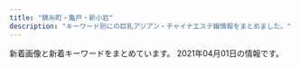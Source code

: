 ```yaml
---
title: "錦糸町・亀戸・新小岩"
description: "キーワード別にの巨乳アジアン・チャイナエステ嬢情報をまとめました。"
---
```


新着画像と新着キーワードをまとめています。
2021年04月01日の情報です。

<DmmAffiliateIns />
<KeywordTable
  shops={
    [
    {
        "name": "Cherry",
        "keywords": {},
        "url": "http://cherry-esthe.com/",
        "img_links": [
            "http://dccompanyqoo10.cafe24.com/tiffany/images/store/store.png",
            "http://dccompanyqoo10.cafe24.com/tiffany/images/common/header.png",
            "http://dccompanyqoo10.cafe24.com/tiffany/images/top/store_bg.png"
        ],
        "station": "JR\u9326\u7cf8\u753a\u99c5\u5357\u53e3"
    },
    {
        "name": "\u4e00\u6642",
        "keywords": {
            "E": 18,
            "G": 9
        },
        "station": "JR\u5c0f\u5ca9\u99c5\u5317\u53e3",
        "url": "http://biwert.xyz/",
        "img_links": [
            "http://biwert.xyz/uploads/201003/1-2010031G3421X.jpg",
            "http://biwert.xyz/uploads/180620/1-1P62010154K00.png",
            "http://biwert.xyz/templets/default/picture/interior_t.jpg",
            "http://biwert.xyz/templets/default/picture/news.jpg",
            "http://biwert.xyz/uploads/allimg/180620/1-1P6201013133b.jpg",
            "http://biwert.xyz/images/1-1P621101232H4.png",
            "http://biwert.xyz/uploads/allimg/180620/1-1P620101640O8.png",
            "http://biwert.xyz/uploads/180620/1-1P62010193X63.jpg",
            "http://biwert.xyz/uploads/201006/1-2010061F032C0.jpg",
            "http://biwert.xyz/uploads/201006/1-2010061A941445.jpg",
            "http://biwert.xyz/templets/default/picture/staff_t.jpg",
            "http://biwert.xyz/templets/default/picture/rec1.png",
            "http://biwert.xyz/uploads/201003/1-2010031G415110.jpg",
            "http://biwert.xyz/templets/default/picture/head.jpg",
            "http://biwert.xyz/uploads/180620/1-1P620101629244.png",
            "http://biwert.xyz/uploads/201003/1-2010031G35C32.jpg",
            "http://biwert.xyz/uploads/201003/1-2010031G432629.jpg",
            "http://biwert.xyz/uploads/201007/1-20100G4464b26.jpg",
            "http://biwert.xyz/uploads/201109/1-201109141105216.jpg"
        ]
    },
    {
        "img_links": [
            "http://www.himawari-shinkoiwa.com/img/ttl_news.png",
            "http://www.himawari-shinkoiwa.com/img/move.jpg",
            "http://www.himawari-shinkoiwa.com/files/003-02.jpg",
            "http://www.himawari-shinkoiwa.com/files/003.jpg",
            "http://www.himawari-shinkoiwa.com/img/tel.png",
            "http://www.himawari-shinkoiwa.com/images/line.png",
            "http://www.himawari-shinkoiwa.com/images/slider/2.jpg",
            "http://www.himawari-shinkoiwa.com/img/pickup.jpg",
            "http://www.himawari-shinkoiwa.com/img/btn_blog.png",
            "http://www.himawari-shinkoiwa.com/img/btn_side_mobile.jpg",
            "http://www.himawari-shinkoiwa.com/files/001-02.jpg",
            "http://www.himawari-shinkoiwa.com/files/002.jpg",
            "http://www.himawari-shinkoiwa.com/img/ttl_move.png",
            "http://www.himawari-shinkoiwa.com/images/slider/3.jpg",
            "http://www.himawari-shinkoiwa.com/files/001.jpg",
            "http://www.himawari-shinkoiwa.com/img/goback.jpg",
            "http://www.himawari-shinkoiwa.com/images/slider/1.jpg",
            "http://www.himawari-shinkoiwa.com/img/ttl_info.png",
            "http://www.himawari-shinkoiwa.com/files/002-02.jpg"
        ],
        "keywords": {
            "D": 4,
            "C": 11,
            "87": 4,
            "86": 2,
            "E": 2
        },
        "url": "http://www.himawari-shinkoiwa.com/",
        "name": "\u3072\u307e\u308f\u308a",
        "station": "JR\u65b0\u5c0f\u5ca9\u99c5\u5357\u53e3"
    },
    {
        "name": "Lucky\uff5e\u30e9\u30c3\u30ad\u30fc\uff5e",
        "keywords": {},
        "img_links": [
            "http://www.es-raku.link/images/menu/top.png",
            "http://www.es-raku.link/images/6.jpg",
            "http://www.es-raku.link/images/int2.png",
            "http://www.es-raku.link/images/news.jpg",
            "http://www.es-raku.link/images/1.jpg",
            "http://www.es-raku.link/img/ayaka1.jpg",
            "http://www.es-raku.link/img/mai1.jpg",
            "http://www.es-raku.link/img/riri1.jpg",
            "http://www.es-raku.link/images/3.jpg",
            "http://www.es-raku.link/images/r1.jpg",
            "http://www.es-raku.link/images/2.jpg",
            "http://www.es-raku.link/images/8.jpg",
            "http://www.es-raku.link/images/9.jpg",
            "http://www.es-raku.link/staff/ruru.jpg",
            "http://www.es-raku.link/images/sys1.jpg",
            "http://www.es-raku.link/images/menu/interior.png",
            "http://www.es-raku.link/staff/ayaka.jpg",
            "http://www.es-raku.link/images/rtel.jpg",
            "http://www.es-raku.link/images/r2.jpg",
            "http://www.es-raku.link/staff/riri.jpg",
            "http://www.es-raku.link/images/line.png",
            "http://www.es-raku.link/images/menu/staff.png",
            "http://www.es-raku.link/images/staff_t.png",
            "http://www.es-raku.link/images/tel.jpg",
            "http://www.es-raku.link/images/7.jpg",
            "http://www.es-raku.link/img/kaori1.jpg",
            "http://www.es-raku.link/images/interior_t.png",
            "http://www.es-raku.link/img/ruru1.jpg",
            "http://www.es-raku.link/staff/lucky.jpg",
            "http://www.es-raku.link/staff/kaori.jpg",
            "http://www.es-raku.link/images/head.png",
            "http://www.es-raku.link/staff/yuki.jpg",
            "http://www.es-raku.link/img/yuki1.jpg",
            "http://www.es-raku.link/images/int1.png",
            "http://www.es-raku.link/img/lucky1.jpg",
            "http://www.es-raku.link/images/list.jpg",
            "http://www.es-raku.link/staff/mai.jpg",
            "http://www.es-raku.link/images/mobile.jpg"
        ],
        "url": "http://www.es-raku.link/",
        "station": "JR\u9326\u7cf8\u753a\u99c5\u5357\u53e3"
    },
    {
        "name": "\u7652\u3057\u306e\u68ee",
        "keywords": {},
        "img_links": [
            "http://iyasimori.jpest.net/uploads//sites/37/2021/01/r5.jpg",
            "http://iyasimori.jpest.net/uploads//sites/37/2021/01/r6.jpg",
            "http://iyasimori.jpest.net/uploads//sites/37/2021/01/g4.jpg",
            "http://iyasimori.jpest.net/uploads//sites/37/2021/01/a.jpg",
            "http://iyasimori.jpest.net/uploads//sites/37/2021/01/mobile.png",
            "http://iyasimori.jpest.net/uploads//sites/37/2021/01/g5-150x150.jpg",
            "http://iyasimori.jpest.net/uploads//sites/37/2021/01/g3-2-150x150.jpg",
            "http://iyasimori.jpest.net/uploads//sites/37/2021/01/news03.png",
            "http://iyasimori.jpest.net/uploads//sites/37/2021/01/g2-2-150x150.jpg",
            "http://iyasimori.jpest.net/uploads//sites/37/2021/01/g1-3-150x150.jpg",
            "http://iyasimori.jpest.net/uploads//sites/37/2021/01/g5.jpg",
            "http://iyasimori.jpest.net/uploads//sites/37/2021/01/news01.png",
            "http://iyasimori.jpest.net/uploads//sites/37/2021/01/g1-3.jpg",
            "http://iyasimori.jpest.net/uploads//sites/37/2021/01/r4-1.jpg",
            "http://iyasimori.jpest.net/uploads//sites/37/2021/01/r3-1.jpg",
            "http://iyasimori.jpest.net/uploads//sites/37/2021/01/top.jpg",
            "http://iyasimori.jpest.net/uploads//sites/37/2021/01/g2-2.jpg",
            "http://iyasimori.jpest.net/uploads//sites/37/2021/01/a2.jpg",
            "http://iyasimori.jpest.net/uploads//sites/37/2021/01/g4-150x150.jpg",
            "http://iyasimori.jpest.net/uploads//sites/37/2021/01/tite-staff.jpg",
            "http://iyasimori.jpest.net/uploads//sites/37/2021/01/bj_03.jpg",
            "http://iyasimori.jpest.net/uploads//sites/37/2021/01/g3-2.jpg"
        ],
        "url": "http://iyasimori.jpest.net/",
        "station": "\u9752\u7825\u99c5"
    },
    {
        "img_links": [
            "https://kinshicho-mensesthe.net/staff2/haruka-l1.jpg",
            "https://kinshicho-mensesthe.net/mens-esthe-massage/2020/10/17/moe-s1.jpg",
            "https://kinshicho-mensesthe.net/staff2/kiki-l1.jpg",
            "https://kinshicho-mensesthe.net/mens-esthe-massage/2020/01/22/yuki-s1.jpg",
            "https://kinshicho-mensesthe.net/staff2/satomi-s1.jpg",
            "https://kinshicho-mensesthe.net/staff2/yuki-s1.jpg",
            "https://kinshicho-mensesthe.net/button/home.png",
            "https://kinshicho-mensesthe.net/room/esthe3.jpg",
            "https://kinshicho-mensesthe.net/staff2/moe-s1.jpg",
            "https://kinshicho-mensesthe.net/room/6-s.jpg",
            "https://kinshicho-mensesthe.net/staff2/rui-s1.jpg",
            "https://kinshicho-mensesthe.net/room/5-l.jpg",
            "https://kinshicho-mensesthe.net/staff2/sakura-l2.jpg",
            "https://kinshicho-mensesthe.net/images/main-sp.jpg",
            "https://kinshicho-mensesthe.net/staff2/haruka-s1.jpg",
            "https://kinshicho-mensesthe.net/room/esthe2.jpg",
            "https://kinshicho-mensesthe.net/staff2/yumi-l1.jpg",
            "https://kinshicho-mensesthe.net/images/clear.png",
            "https://kinshicho-mensesthe.net/staff2/kiki-s1.jpg",
            "https://kinshicho-mensesthe.net/room/6-l.jpg",
            "https://kinshicho-mensesthe.net/staff2/mai-l1.jpg",
            "https://kinshicho-mensesthe.net/mens-esthe-massage/2020/02/06/satomi-s1.jpg",
            "https://kinshicho-mensesthe.net/images/camp.png",
            "https://kinshicho-mensesthe.net/button/staff.png",
            "https://kinshicho-mensesthe.net/staff2/yuki-l1.jpg",
            "https://kinshicho-mensesthe.net/button/blog.png",
            "https://kinshicho-mensesthe.net/room/1-s.jpg",
            "https://kinshicho-mensesthe.net/staff2/sora-s1.jpg",
            "https://kinshicho-mensesthe.net/staff2/saki-l1.jpg",
            "https://kinshicho-mensesthe.net/staff2/sera-l1.jpg",
            "https://kinshicho-mensesthe.net/staff2/sakura-s2.jpg",
            "https://kinshicho-mensesthe.net/images/qrcode.png",
            "https://kinshicho-mensesthe.net/staff2/kokomi-s1.jpg",
            "https://kinshicho-mensesthe.net/staff2/rika-s1.jpg",
            "https://kinshicho-mensesthe.net/room/3-l.jpg",
            "https://kinshicho-mensesthe.net/room/4-l.jpg",
            "https://kinshicho-mensesthe.net/room/2-s.jpg",
            "https://kinshicho-mensesthe.net/staff2/yumi-s1.jpg",
            "https://kinshicho-mensesthe.net/images/main1.jpg",
            "https://kinshicho-mensesthe.net/room/esthe1.jpg",
            "https://kinshicho-mensesthe.net/images/header3.png",
            "https://kinshicho-mensesthe.net/staff2/saki-s1.jpg",
            "https://kinshicho-mensesthe.net/staff2/kokomi-l1.jpg",
            "https://kinshicho-mensesthe.net/staff2/sora-l1.jpg",
            "https://kinshicho-mensesthe.net/staff2/mai-s1.jpg",
            "https://kinshicho-mensesthe.net/staff2/sera-s1.jpg",
            "https://kinshicho-mensesthe.net/staff2/rui-l1.jpg",
            "https://kinshicho-mensesthe.net/room/1-l.jpg",
            "https://kinshicho-mensesthe.net/images/footer-l.png",
            "https://kinshicho-mensesthe.net/room/4-s.jpg",
            "https://kinshicho-mensesthe.net/images/flower.png",
            "https://kinshicho-mensesthe.net/staff2/yuka-s1.jpg",
            "https://kinshicho-mensesthe.net/room/2-l.jpg",
            "https://kinshicho-mensesthe.net/staff2/satomi-l1.jpg",
            "https://kinshicho-mensesthe.net/staff2/rika-l1.jpg",
            "https://kinshicho-mensesthe.net/room/5-s.jpg",
            "https://kinshicho-mensesthe.net/mens-esthe-massage/2020/02/06/sora-s1.jpg",
            "https://kinshicho-mensesthe.net/room/3-s.jpg",
            "https://kinshicho-mensesthe.net/images/footer-r.png"
        ],
        "name": "KIRARA",
        "keywords": {
            "D": 126,
            "88": 14,
            "87": 28,
            "85": 98,
            "83": 14,
            "92": 14,
            "86": 28,
            "89": 14,
            "C": 70,
            "E": 14
        },
        "station": "JR\u9326\u7cf8\u753a\u99c5\u5317\u53e3",
        "url": "https://kinshicho-mensesthe.net/"
    },
    {
        "img_links": [
            "http://kinshicho-es.xyz/images/top1.jpg",
            "http://kinshicho-es.xyz/images/news-tit1.jpg",
            "http://kinshicho-es.xyz/images/g2.jpg",
            "http://kinshicho-es.xyz/images/g3.jpg",
            "http://kinshicho-es.xyz/images/r2.jpg",
            "http://kinshicho-es.xyz/images/r4.jpg",
            "http://kinshicho-es.xyz/images/g41.jpg",
            "http://kinshicho-es.xyz/images/r1.jpg",
            "http://kinshicho-es.xyz/images/b1.jpg",
            "http://kinshicho-es.xyz/images/top.jpg",
            "http://kinshicho-es.xyz/images/g0.jpg",
            "http://kinshicho-es.xyz/images/left1_2_02.jpg",
            "http://kinshicho-es.xyz/images/g5.jpg",
            "http://kinshicho-es.xyz/images/kanban.jpg",
            "http://kinshicho-es.xyz/images/r3.jpg",
            "http://kinshicho-es.xyz/images/b2.jpg"
        ],
        "url": "http://kinshicho-es.xyz/",
        "keywords": {
            "C": 7
        },
        "name": "\u30b9\u30c1\u30e5\u30ef\u306e\u30b9\u30de\u30a4\u30eb",
        "station": "JR\u9326\u7cf8\u753a\u99c5\u5317\u53e3"
    },
    {
        "station": "JR\u5c0f\u5ca9\u99c5\u5357\u53e3",
        "keywords": {
            "85": 2,
            "D": 4,
            "C": 1
        },
        "img_links": [
            "http://iyasi-heal.com/staffPhoto/b20210322143535.jpg",
            "http://iyasi-heal.com/staffPhoto/b20200909152230.jpg",
            "http://iyasi-heal.com/staffPhoto/b20191114093407.jpg",
            "http://iyasi-heal.com/js/sliderLine/slide_prev.png",
            "http://iyasi-heal.com/staffPhoto/s20200606151251.jpg",
            "http://iyasi-heal.com/staffPhoto/b20190815113117.jpg",
            "http://iyasi-heal.com/staffPhoto/s20200606151240.jpg",
            "http://iyasi-heal.com/images/gallery1.png",
            "http://iyasi-heal.com/staffPhoto/s20191114093407.jpg",
            "http://iyasi-heal.com/staffPhoto/b20200606151240.jpg",
            "http://iyasi-heal.com/staffPhoto/s20190815113058.jpg",
            "http://iyasi-heal.com/staffPhoto/b20190815113058.jpg",
            "http://iyasi-heal.com/js/sliderLine/slide_next.png",
            "http://iyasi-heal.com/staffPhoto/s20210322143535.jpg",
            "http://iyasi-heal.com/images/slider1/03.jpg",
            "http://iyasi-heal.com/images/slider1/02.jpg",
            "http://iyasi-heal.com/staffPhoto/s20190815113117.jpg",
            "http://iyasi-heal.com/staffPhoto/s20200909152230.jpg",
            "http://iyasi-heal.com/staffPhoto/s20210312220248.jpg",
            "http://iyasi-heal.com/staffPhoto/s20200606151247.jpg",
            "http://iyasi-heal.com/staffPhoto/b20210312220248.jpg",
            "http://iyasi-heal.com/images/returnBtn.png",
            "http://iyasi-heal.com/images/mobile.jpg",
            "http://iyasi-heal.com/images/slider1/01.jpg"
        ],
        "url": "http://iyasi-heal.com/",
        "name": "\u308a\u308a"
    },
    {
        "keywords": {
            "85": 2,
            "89": 2,
            "D": 2
        },
        "url": "http://www.awawa-es.info/",
        "img_links": [
            "http://www.awawa-es.info/img/tmp.jpg",
            "http://www.awawa-es.info/p/1.jpg",
            "http://www.awawa-es.info/p/bb.jpg",
            "http://www.awawa-es.info/p/2.jpg",
            "http://www.awawa-es.info/img/i1.jpg",
            "http://www.awawa-es.info/img/sd.png",
            "http://www.awawa-es.info/p/4.jpg",
            "http://www.awawa-es.info/p/cc.jpg",
            "http://www.awawa-es.info/img/hinfo.png",
            "http://www.awawa-es.info/img/hstaff.png",
            "http://www.awawa-es.info/img/images/sys_05.png",
            "http://www.awawa-es.info/img/hsys.png",
            "http://www.awawa-es.info/img/s1.jpg",
            "http://www.awawa-es.info/photo/home/4051599894438.jpg",
            "http://www.awawa-es.info/img/images/sys_06.png",
            "http://www.awawa-es.info/p/aa.jpg",
            "http://www.awawa-es.info/photo/202009/15998944321424280736.jpeg",
            "http://www.awawa-es.info/img/h2.png",
            "http://www.awawa-es.info/img/rm.jpg",
            "http://www.awawa-es.info/photo/home/3281580956380.jpg",
            "http://www.awawa-es.info/img/h3.png",
            "http://www.awawa-es.info/img/bottom.jpg",
            "http://www.awawa-es.info/img/acc.png",
            "http://www.awawa-es.info/img/images/sys_04.png",
            "http://www.awawa-es.info/img/images/sys_03.png",
            "http://www.awawa-es.info/photo/202009/15998945321509738889.jpeg",
            "http://www.awawa-es.info/img/images/sys_01.png",
            "http://www.awawa-es.info/img/images/sys_02.png",
            "http://www.awawa-es.info/img/hjob.png",
            "http://www.awawa-es.info/photo/202002/1580956374749618033.jpg",
            "http://www.awawa-es.info/p/3.jpg",
            "http://www.awawa-es.info/img/s2.jpg",
            "http://www.awawa-es.info/img/h1.png",
            "http://www.awawa-es.info/img/i2.jpg",
            "http://www.awawa-es.info/img/return.png"
        ],
        "station": "JR\u9326\u7cf8\u753a\u99c5\u5357\u53e3",
        "name": "\u3042\u308f\u308f"
    },
    {
        "keywords": {},
        "img_links": [
            "http://shizuku2009.com/staff/1/1.jpg",
            "http://shizuku2009.com/images/index_14.jpg",
            "http://shizuku2009.com/images/index_13.jpg",
            "http://shizuku2009.com/images/index_07.jpg",
            "http://shizuku2009.com/staff/4/1.jpg",
            "http://shizuku2009.com/staff/6/1.jpg",
            "http://shizuku2009.com/images/index_05.jpg",
            "http://shizuku2009.com/images/index_17.jpg",
            "http://shizuku2009.com/staff/2/1.jpg",
            "http://shizuku2009.com/images/index_10.jpg",
            "http://shizuku2009.com/images/service_13.jpg",
            "http://shizuku2009.com/images/index_09.jpg",
            "http://shizuku2009.com/images/index_15.jpg",
            "http://shizuku2009.com/staff/5/1.jpg",
            "http://shizuku2009.com/images/staff_15.jpg",
            "http://shizuku2009.com/images/index_20.jpg",
            "http://shizuku2009.com/images/index_19.jpg",
            "http://shizuku2009.com/images/index_04.jpg",
            "http://shizuku2009.com/images/staff_12.jpg",
            "http://shizuku2009.com/staff/3/1.jpg",
            "http://shizuku2009.com/images/index_08.jpg",
            "http://shizuku2009.com/images/index_06.jpg",
            "http://shizuku2009.com/images/index_02.jpg"
        ],
        "station": "\u9752\u7825\u99c5A2\u51fa\u53e3",
        "name": "\u79cb",
        "url": "http://shizuku2009.com/"
    },
    {
        "station": "JR\u4e80\u6238\u99c5\u6771\u53e3",
        "img_links": [
            "http://sentsubaki.asia/img/coupon_special.png",
            "http://sentsubaki.asia/img/cast/momo-04.jpg",
            "http://sentsubaki.asia/img/cast/you-02.jpg",
            "http://sentsubaki.asia/img/btn_twitter.png",
            "http://sentsubaki.asia/img/cast/aya-04.jpg",
            "http://sentsubaki.asia/img/interior/lobby-1.jpg",
            "http://sentsubaki.asia/img/cast/yuyu-04.jpg",
            "http://sentsubaki.asia/img/head_tel.png",
            "http://sentsubaki.asia/img/cast/aya-03.jpg",
            "http://sentsubaki.asia/img/cast/nina-04.jpg",
            "http://sentsubaki.asia/img/cast/you-04.jpg",
            "http://sentsubaki.asia/img/cast/aya-01.jpg",
            "http://sentsubaki.asia/img/cast/miki-01.jpg",
            "http://sentsubaki.asia/img/btn_top.png",
            "http://sentsubaki.asia/img/cast/miki-02.jpg",
            "http://sentsubaki.asia/img/cast/yuyu-01.jpg",
            "http://sentsubaki.asia/img/cast/miki-04.jpg",
            "http://sentsubaki.asia/img/interior/lobby-2.jpg",
            "http://sentsubaki.asia/img/cast/momo-02.jpg",
            "http://sentsubaki.asia/img/cast/you-03.jpg",
            "http://sentsubaki.asia/img/cast/momo-01.jpg",
            "http://sentsubaki.asia/img/cast/momo-03.jpg",
            "http://sentsubaki.asia/img/cast/yumi-02.jpg",
            "http://sentsubaki.asia/img/head_time.png",
            "http://sentsubaki.asia/img/btn_cast.png",
            "http://sentsubaki.asia/img/btn_interior.png",
            "http://sentsubaki.asia/img/cast/miki-03.jpg",
            "http://sentsubaki.asia/img/cast/yumi-03.jpg",
            "http://sentsubaki.asia/img/cast/you-01.jpg",
            "http://sentsubaki.asia/img/cast/yuyu-02.jpg",
            "http://sentsubaki.asia/img/cast/nina-03.jpg",
            "http://sentsubaki.asia/img/cast/yumi-04.jpg"
        ],
        "keywords": {},
        "name": "\u5343\u693f",
        "url": "http://sentsubaki.asia/"
    },
    {
        "url": "https://kameido-massage.com/",
        "keywords": {},
        "name": "\u842c\u751f\u697c",
        "station": "JR\u4e80\u6238\u99c5\u5317\u53e3",
        "img_links": [
            "https://kameido-massage.com/2019/11/02/yuka-s1.jpg",
            "https://kameido-massage.com/2020/07/17/mika-s1.jpg",
            "https://kameido-massage.com/staff/nana-s1.jpg",
            "https://kameido-massage.com/button/blog.png",
            "https://kameido-massage.com/images/header3.png",
            "https://kameido-massage.com/2019/12/25/mika-s1.jpg",
            "https://kameido-massage.com/images/main-sp.jpg",
            "https://kameido-massage.com/images/footer-r.png",
            "https://kameido-massage.com/2020/03/28/nana-s1.jpg",
            "https://kameido-massage.com/staff/aki-s1.jpg",
            "https://scdn.line-apps.com/n/line_add_friends/btn/ja.png",
            "https://kameido-massage.com/staff/mimi-s1.jpg",
            "https://kameido-massage.com/images/footer-l.png",
            "https://kameido-massage.com/images/main-small.jpg",
            "https://kameido-massage.com/icon/facebook.png",
            "https://kameido-massage.com/staff/yuyu-s1.jpg",
            "https://kameido-massage.com/menu/home.png",
            "https://kameido-massage.com/images/qrcode.png",
            "https://kameido-massage.com/images/top1.jpg",
            "https://kameido-massage.com/icon/yelp.png",
            "https://kameido-massage.com/2021/03/23/aki-s1.jpg",
            "https://kameido-massage.com/button/staff.png",
            "https://kameido-massage.com/images/flower.png",
            "https://kameido-massage.com/icon/line.png",
            "https://kameido-massage.com/room/room-l3.jpg",
            "https://kameido-massage.com/button/home.png",
            "https://kameido-massage.com/room/room-l4.jpg",
            "https://kameido-massage.com/room/room-l5.jpg",
            "https://kameido-massage.com/images/clear.png",
            "https://kameido-massage.com/menu/info.png",
            "https://kameido-massage.com/icon/twitter.png",
            "https://kameido-massage.com/images/top2.jpg",
            "https://kameido-massage.com/room/room-l2.jpg",
            "https://kameido-massage.com/menu/staff.png",
            "https://kameido-massage.com/staff/yuki-l1.jpg",
            "https://kameido-massage.com/staff/aki-l1.jpg",
            "https://kameido-massage.com/images/top3.jpg",
            "https://kameido-massage.com/2019/10/29/yuri-s1.jpg",
            "https://kameido-massage.com/room/room-l6.jpg",
            "https://kameido-massage.com/images/main-top.jpg",
            "https://kameido-massage.com/menu/blog.png",
            "https://kameido-massage.com/room/room-l1.jpg",
            "https://kameido-massage.com/2020/05/15/kazumi-s1.jpg",
            "https://kameido-massage.com/staff/yuyu-l1.jpg",
            "https://kameido-massage.com/staff/nana-l1.jpg",
            "https://kameido-massage.com/link/mens-esthe.png",
            "https://kameido-massage.com/2019/11/10/erika-s1.jpg",
            "https://kameido-massage.com/staff/yuki-s1.jpg"
        ]
    },
    {
        "img_links": [
            "http://www.sherry.relaxjp.info/images/m1.jpg",
            "http://www.sherry.relaxjp.info/images/s_pickup.png",
            "http://www.sherry.relaxjp.info/files/001.jpg",
            "http://www.sherry.relaxjp.info/images/m6.jpg",
            "http://www.sherry.relaxjp.info/files/002.jpg",
            "http://www.sherry.relaxjp.info/images/slider-img001.jpg",
            "http://www.sherry.relaxjp.info/images/m3.jpg",
            "http://www.sherry.relaxjp.info/images/s_news.png",
            "http://www.sherry.relaxjp.info/images/m2.jpg",
            "http://www.sherry.relaxjp.info/images/slider-img002.jpg",
            "http://www.sherry.relaxjp.info/images/s_top_therapist.png",
            "http://www.sherry.relaxjp.info/files/003.jpg",
            "http://www.sherry.relaxjp.info/images/s_message.png",
            "http://www.sherry.relaxjp.info/images/m4.jpg",
            "http://www.sherry.relaxjp.info/files/005.jpg",
            "http://www.sherry.relaxjp.info/files/004.jpg"
        ],
        "url": "http://www.sherry.relaxjp.info/",
        "station": "JR\u9326\u7cf8\u753a\u99c5\u5357\u53e3",
        "name": "SHERRY",
        "keywords": {
            "87": 16,
            "C": 8,
            "86": 16,
            "G": 8,
            "D": 24,
            "88": 8
        }
    },
    {
        "url": "http://aria.tokyo-relaxtime.asia/",
        "keywords": {},
        "name": "Aria\uff5e\u30a2\u30ea\u30a2\uff5e",
        "img_links": [
            "http://aria.tokyo-relaxtime.asia/img/interior/lobby-1.jpg",
            "http://aria.tokyo-relaxtime.asia/img/cast/yumi-01.jpg",
            "http://aria.tokyo-relaxtime.asia/img/cast/yuri-04.jpg",
            "http://aria.tokyo-relaxtime.asia/img/cast/aki-02.jpg",
            "http://aria.tokyo-relaxtime.asia/img/cast/coco-03.jpg",
            "http://aria.tokyo-relaxtime.asia/img/cast/coco-01.jpg",
            "http://aria.tokyo-relaxtime.asia/img/cast/rina-04.jpg",
            "http://aria.tokyo-relaxtime.asia/img/cast/aya-02.jpg",
            "http://aria.tokyo-relaxtime.asia/img/cast/miki-03.jpg",
            "http://aria.tokyo-relaxtime.asia/img/interior/corridor-1.jpg",
            "http://aria.tokyo-relaxtime.asia/img/cast/apple-03.jpg",
            "http://aria.tokyo-relaxtime.asia/img/cast/aki-03.jpg",
            "http://aria.tokyo-relaxtime.asia/img/cast/rina-03.jpg",
            "http://aria.tokyo-relaxtime.asia/img/cast/risa-02.jpg",
            "http://aria.tokyo-relaxtime.asia/img/cast/risa-03.jpg",
            "http://aria.tokyo-relaxtime.asia/img/cast/yaya-04.jpg",
            "http://aria.tokyo-relaxtime.asia/img/cast/yaya-01.jpg",
            "http://aria.tokyo-relaxtime.asia/img/slick/st-4.jpg",
            "http://aria.tokyo-relaxtime.asia/img/cast/rina-01.jpg",
            "http://aria.tokyo-relaxtime.asia/img/cast/nana-04.jpg",
            "http://aria.tokyo-relaxtime.asia/img/cast/aya-04.jpg",
            "http://aria.tokyo-relaxtime.asia/img/cast/miki-02.jpg",
            "http://aria.tokyo-relaxtime.asia/img/cast/coco-04.jpg",
            "http://aria.tokyo-relaxtime.asia/img/slick/st-2.jpg",
            "http://aria.tokyo-relaxtime.asia/img/cast/apple-02.jpg",
            "http://aria.tokyo-relaxtime.asia/img/slick/st-1.jpg",
            "http://aria.tokyo-relaxtime.asia/img/cast/nana-01.jpg",
            "http://aria.tokyo-relaxtime.asia/img/cast/nana-02.jpg",
            "http://aria.tokyo-relaxtime.asia/img/cast/aya-03.jpg",
            "http://aria.tokyo-relaxtime.asia/img/cast/coco-02.jpg",
            "http://aria.tokyo-relaxtime.asia/img/cast/rina-02.jpg",
            "http://aria.tokyo-relaxtime.asia/img/cast/risa-01.jpg",
            "http://aria.tokyo-relaxtime.asia/img/cast/aya-01.jpg",
            "http://aria.tokyo-relaxtime.asia/img/cast/miki-01.jpg",
            "http://aria.tokyo-relaxtime.asia/img/cast/aki-01.jpg",
            "http://aria.tokyo-relaxtime.asia/img/cast/yuri-01.jpg",
            "http://aria.tokyo-relaxtime.asia/img/cast/yumi-02.jpg",
            "http://aria.tokyo-relaxtime.asia/img/slick/st-5.jpg",
            "http://aria.tokyo-relaxtime.asia/img/cast/apple-01.jpg",
            "http://aria.tokyo-relaxtime.asia/img/cast/yuri-03.jpg",
            "http://aria.tokyo-relaxtime.asia/img/cast/apple-04.jpg",
            "http://aria.tokyo-relaxtime.asia/img/cast/nana-03.jpg",
            "http://aria.tokyo-relaxtime.asia/img/cast/yaya-03.jpg",
            "http://aria.tokyo-relaxtime.asia/img/slick/st-3.jpg",
            "http://aria.tokyo-relaxtime.asia/img/cast/aki-04.jpg",
            "http://aria.tokyo-relaxtime.asia/img/cast/miki-04.jpg",
            "http://aria.tokyo-relaxtime.asia/img/cast/risa-04.jpg",
            "http://aria.tokyo-relaxtime.asia/img/cast/yumi-03.jpg",
            "http://aria.tokyo-relaxtime.asia/img/cast/yaya-02.jpg",
            "http://aria.tokyo-relaxtime.asia/img/cast/yumi-04.jpg"
        ],
        "station": "JR\u5c0f\u5ca9\u99c5\u5317\u53e3"
    },
    {
        "url": "https://doraimon.tyo.cm/",
        "img_links": [
            "https://doraimon.tyo.cm/photos/sites/32/2021/03/2021032301301384.jpg",
            "https://doraimon.tyo.cm/photos/sites/32/2021/03/2021031206553637.jpg",
            "https://doraimon.tyo.cm/images/link.jpg",
            "https://doraimon.tyo.cm/photos/sites/32/2021/03/2021030207304862.jpg",
            "https://doraimon.tyo.cm/photos/sites/32/2021/03/202103120651532.jpg",
            "https://doraimon.tyo.cm/images/s_face.jpg",
            "https://doraimon.tyo.cm/photos/sites/32/2021/03/2021032507045669.jpg",
            "https://doraimon.tyo.cm/photos/sites/32/2021/03/2021030207304993.jpg",
            "https://doraimon.tyo.cm/images/staff_line.jpg",
            "https://doraimon.tyo.cm/images/s_news.jpg",
            "https://doraimon.tyo.cm/images/top.jpg",
            "https://doraimon.tyo.cm/photos/sites/32/2021/03/2021030207310114.jpg",
            "https://doraimon.tyo.cm/photos/sites/32/2021/03/2021030207305994.jpg",
            "https://doraimon.tyo.cm/images/mobile.jpg"
        ],
        "name": "\u30c9\u30e9\u3048\u3082\u3093",
        "station": "JR\u4e80\u6238\u99c5\u5317\u53e3",
        "keywords": {
            "87": 1,
            "85": 3,
            "D": 5,
            "E": 1,
            "86": 2
        }
    },
    {
        "station": "JR\u5c0f\u5ca9\u99c5\u5317\u53e3",
        "url": "http://mariabella.ies.fun/",
        "keywords": {},
        "img_links": [],
        "name": "\u30de\u30ea\u30a2\u30d9\u30fc\u30e9"
    },
    {
        "station": "JR\u65b0\u5c0f\u5ca9\u99c5\u5317\u53e3",
        "keywords": {
            "88": 1,
            "90": 1,
            "87": 1,
            "C": 7,
            "86": 3,
            "85": 3
        },
        "url": "http://mori.me-es.com/",
        "img_links": [
            "http://mori.me-es.com/images/index_03.jpg",
            "http://mori.me-es.com/girls/06.jpg",
            "http://mori.me-es.com/images/index_24.jpg",
            "http://mori.me-es.com/images/index_25.jpg",
            "http://mori.me-es.com/girls/08a.jpg",
            "http://mori.me-es.com/images/index_10.jpg",
            "http://mori.me-es.com/images/index_30.jpg",
            "http://mori.me-es.com/girls/00.jpg",
            "http://mori.me-es.com/girls/01.jpg",
            "http://mori.me-es.com/girls/05.jpg",
            "http://mori.me-es.com/images/index_02.jpg",
            "http://mori.me-es.com/images/index_07.jpg",
            "http://mori.me-es.com/images/staff_15.jpg",
            "http://mori.me-es.com/images/info.jpg",
            "http://mori.me-es.com/images/index_08.jpg",
            "http://mori.me-es.com/images/index_12.jpg",
            "http://mori.me-es.com/images/index_18.jpg",
            "http://mori.me-es.com/images/rec_15.jpg",
            "http://mori.me-es.com/images/sub_28.jpg",
            "http://mori.me-es.com/girls/03.jpg",
            "http://mori.me-es.com/images/index_15.jpg",
            "http://mori.me-es.com/images/index_01.jpg",
            "http://mori.me-es.com/images/index_29.jpg",
            "http://mori.me-es.com/images/info_15.jpg",
            "http://mori.me-es.com/images/index_06.jpg",
            "http://mori.me-es.com/images/index_13.jpg",
            "http://mori.me-es.com/images/index_17.jpg",
            "http://mori.me-es.com/images/rec.jpg",
            "http://mori.me-es.com/images/index_21.jpg",
            "http://mori.me-es.com/images/index_26.jpg",
            "http://mori.me-es.com/images/index_19.jpg",
            "http://mori.me-es.com/images/index_22.jpg",
            "http://mori.me-es.com/images/index_20.jpg",
            "http://mori.me-es.com/images/index_27.jpg",
            "http://mori.me-es.com/images/index_16.jpg",
            "http://mori.me-es.com/girls/08.jpg",
            "http://mori.me-es.com/girls/04.jpg",
            "http://mori.me-es.com/images/index_04.jpg",
            "http://mori.me-es.com/images/index_28.jpg",
            "http://mori.me-es.com/girls/04a.jpg",
            "http://mori.me-es.com/girls/02.jpg",
            "http://mori.me-es.com/images/index_09.jpg",
            "http://mori.me-es.com/images/index_05.jpg",
            "http://mori.me-es.com/girls/07.jpg"
        ],
        "name": "\u68ee"
    },
    {
        "img_links": [
            "http://www.hu-wa.work/images/1.png",
            "http://www.hu-wa.work/img/maya1.jpg",
            "http://www.hu-wa.work/images/3.png",
            "http://www.hu-wa.work/staff/ayumi.jpg",
            "http://www.hu-wa.work/images/4.png",
            "http://www.hu-wa.work/staff/natu.jpg",
            "http://www.hu-wa.work/img/kaori1.jpg",
            "http://www.hu-wa.work/images/news.png",
            "http://www.hu-wa.work/img/yuna1.jpg",
            "http://www.hu-wa.work/images/8.png",
            "http://www.hu-wa.work/images/int1.png",
            "http://www.hu-wa.work/images/s1.png",
            "http://www.hu-wa.work/images/staff_t.jpg",
            "http://www.hu-wa.work/staff/mimi.jpg",
            "http://www.hu-wa.work/img/natu1.jpg",
            "http://www.hu-wa.work/staff/kaori.jpg",
            "http://www.hu-wa.work/images/2.png",
            "http://www.hu-wa.work/img/mimi1.jpg",
            "http://www.hu-wa.work/img/mimi2.jpg",
            "http://www.hu-wa.work/images/tel.jpg",
            "http://www.hu-wa.work/img/natu2.jpg",
            "http://www.hu-wa.work/staff/miki.jpg",
            "http://www.hu-wa.work/staff/maya.jpg",
            "http://www.hu-wa.work/images/ta.jpg",
            "http://www.hu-wa.work/images/6.png",
            "http://www.hu-wa.work/staff/yuna.jpg",
            "http://www.hu-wa.work/images/sys.png",
            "http://www.hu-wa.work/images/5.png",
            "http://www.hu-wa.work/images/head.jpg",
            "http://www.hu-wa.work/img/miki1.jpg",
            "http://www.hu-wa.work/img/ayumi1.jpg",
            "http://www.hu-wa.work/images/interior_t.jpg",
            "http://www.hu-wa.work/images/int2.png"
        ],
        "station": "JR\u5c0f\u5ca9\u99c5\u5357\u53e3",
        "url": "http://www.hu-wa.work/",
        "keywords": {},
        "name": "Angel\u2019s Smile"
    },
    {
        "station": "JR\u65b0\u5c0f\u5ca9\u99c5\u5357\u53e3",
        "img_links": [
            "http://y-rlx.net/images/sys.jpg",
            "http://y-rlx.net/images/acc_tit03.jpg",
            "http://y-rlx.net/images/acc_tit.jpg",
            "http://y-rlx.net/girl/010.jpg",
            "http://y-rlx.net/images/index_06.png",
            "http://y-rlx.net/girl/p01.jpg",
            "http://y-rlx.net/images/sys_16.jpg",
            "http://y-rlx.net/girl/07.jpg",
            "http://y-rlx.net/images/01.png",
            "http://y-rlx.net/images/index_02.png",
            "http://y-rlx.net/images/index_04.png",
            "http://y-rlx.net/images/02.png",
            "http://y-rlx.net/girl/05.jpg",
            "http://y-rlx.net/girl/09a.jpg",
            "http://y-rlx.net/girl/03a.jpg",
            "http://y-rlx.net/images/index_12.jpg",
            "http://y-rlx.net/images/index_16.png",
            "http://y-rlx.net/images/line.jpg",
            "http://y-rlx.net/girl/09.jpg",
            "http://y-rlx.net/images/index_19.png",
            "http://y-rlx.net/images/rex_16.jpg",
            "http://y-rlx.net/images/index_13.jpg",
            "http://y-rlx.net/images/staff_16.jpg",
            "http://y-rlx.net/girl/08.jpg",
            "http://y-rlx.net/images/rec.jpg",
            "http://y-rlx.net/images/index_21.jpg",
            "http://y-rlx.net/girl/02.jpg",
            "http://y-rlx.net/images/acc_16.jpg",
            "http://y-rlx.net/images/index_10.jpg",
            "http://y-rlx.net/images/index_07.png",
            "http://y-rlx.net/images/03.png",
            "http://y-rlx.net/images/index_09.jpg",
            "http://y-rlx.net/images/rec_16.jpg",
            "http://y-rlx.net/girl/010a.jpg",
            "http://y-rlx.net/girl/01.jpg",
            "http://y-rlx.net/images/index_08.jpg",
            "http://y-rlx.net/images/info.png",
            "http://y-rlx.net/images/index_23.jpg",
            "http://y-rlx.net/girl/06.jpg",
            "http://y-rlx.net/images/acc_tit01.jpg",
            "http://y-rlx.net/girl/00.jpg",
            "http://y-rlx.net/images/index_11.jpg",
            "http://y-rlx.net/images/index_14.png",
            "http://y-rlx.net/girl/07a.jpg",
            "http://y-rlx.net/girl/03.jpg",
            "http://y-rlx.net/girl/05a.jpg"
        ],
        "name": "\u7f8e\u697d",
        "keywords": {
            "85": 1,
            "86": 2,
            "89": 1,
            "92": 1,
            "87": 1,
            "95": 2,
            "90": 1
        },
        "url": "http://y-rlx.net/"
    },
    {
        "station": "JR\u4e80\u6238\u99c5\u5317\u53e3",
        "url": "http://yukinosakura.tyo.cm/",
        "keywords": {
            "83": 5,
            "86": 10,
            "C": 14,
            "85": 10,
            "D": 20
        },
        "img_links": [
            "http://yukinosakura.a2.webnavi.work/upload/sites/72/2020/04/2020040708052118.jpg",
            "http://yukinosakura.a2.webnavi.work/upload/sites/72/2020/04/2020040708052456.jpg",
            "http://yukinosakura.tyo.cm/images/s_news.jpg",
            "http://yukinosakura.tyo.cm/images/s_shedule.jpg",
            "http://yukinosakura.tyo.cm/images/room4.jpg",
            "http://yukinosakura.tyo.cm/images/room1.jpg",
            "http://yukinosakura.tyo.cm/images/mobile.jpg",
            "http://yukinosakura.tyo.cm/images/top.jpg",
            "http://yukinosakura.a2.webnavi.work/upload/sites/72/2020/04/2020040708052353.jpg",
            "http://yukinosakura.a2.webnavi.work/upload/sites/72/2020/04/2020040708052434.jpg",
            "http://yukinosakura.tyo.cm/images/room2.jpg",
            "http://yukinosakura.a2.webnavi.work/upload/sites/72/2020/04/2020040708052241.jpg",
            "http://yukinosakura.tyo.cm/images/s_staff.jpg",
            "http://yukinosakura.tyo.cm/images/room3.jpg"
        ],
        "name": "\u685c\u82b1"
    },
    {
        "url": "http://thaipataya.chm.jp/",
        "keywords": {
            "\u30bb\u30af\u30b7\u30fc": 1,
            "C": 14
        },
        "station": "JR\u5c0f\u5ca9\u99c5\u5357\u53e3",
        "img_links": [
            "https://chm.jp/domains1/thaipataya/myimg/imgcom36567_sp.jpg",
            "https://chm.jp/domains1/thaipataya/myimg/imgcom37667_sp.png",
            "https://chm.jp/domains1/thaipataya/myimg/imgcom36575_sp.jpg",
            "https://chm.jp/domains1/thaipataya/myimg/slideimg36562_sp.jpg",
            "https://chm.jp/domains1/thaipataya/myimg/imgcom36603_sp.png",
            "https://chm.jp/domains1/thaipataya/myimg/imgcom37663_sp.jpg",
            "https://chm.jp/domains1/thaipataya/myimg/imgcom36576_sp.jpg",
            "https://chm.jp/domains1/thaipataya/myimg/imgcom37177_sp.png",
            "https://chm.jp/domains1/thaipataya/myimg/imgcom37067_sp.png",
            "https://chm.jp/domains1/thaipataya/myimg/imgcom36634_sp.jpg",
            "https://chm.jp/domains1/thaipataya/myimg/imgcom36635_sp.jpg",
            "https://chm.jp/sozai/0_4999/bn112_sp.png",
            "https://chm.jp/domains1/thaipataya/myimg/imgcom36607_sp.jpg",
            "https://chm.jp/domains1/thaipataya/myimg/imgcom37731_sp.png",
            "https://chm.jp/domains1/thaipataya/myimg/imgcom37727_sp.png",
            "https://chm.jp/domains1/thaipataya/myimg/imgcom37660_sp.png",
            "https://chm.jp/domains1/thaipataya/myimg/imgcom36565_sp.jpg",
            "https://chm.jp/domains1/thaipataya/myimg/imgcom37657_sp.jpg",
            "https://chm.jp/domains1/thaipataya/myimg/imgcom37738_sp.png",
            "https://chm.jp/domains1/thaipataya/myimg/imgcom37665_sp.jpg",
            "https://chm.jp/domains1/thaipataya/myimg/imgcom37834_sp.jpg",
            "https://chm.jp/domains1/thaipataya/myimg/imgcom37661_sp.png",
            "https://chm.jp/domains1/thaipataya/myimg/imgcom37915_sp.jpg",
            "https://chm.jp/domains1/thaipataya/myimg/imgcom36582_sp.jpg",
            "https://chm.jp/domains1/thaipataya/myimg/imgcom37739_sp.png",
            "https://chm.jp/domains1/thaipataya/myimg/imgcom37360_sp.jpg",
            "https://chm.jp/domains1/thaipataya/myimg/imgcom37655_sp.jpg",
            "https://chm.jp/domains1/thaipataya/myimg/imgcom36614_sp.jpg",
            "https://chm.jp/domains1/thaipataya/myimg/imgcom37653_sp.jpg",
            "https://chm.jp/domains1/thaipataya/myimg/slideimg36561_sp.jpg",
            "https://chm.jp/domains1/thaipataya/myimg/imgcom37733_sp.png",
            "https://chm.jp/domains1/thaipataya/myimg/imgcom37718_sp.jpg",
            "https://chm.jp/domains1/thaipataya/myimg/imgcom37357_sp.jpg",
            "https://chm.jp/domains1/thaipataya/myimg/imgcom37841_sp.jpg",
            "https://chm.jp/domains1/thaipataya/myimg/imgcom36615_sp.png",
            "https://chm.jp/domains1/thaipataya/myimg/imgcom36577_sp.jpg",
            "https://chm.jp/domains1/thaipataya/myimg/imgcom36581_sp.jpg",
            "http://chm.jp/img/linebutton_82x20.png",
            "https://chm.jp/domains1/thaipataya/myimg/imgcom37833_sp.jpg",
            "https://chm.jp/domains1/thaipataya/myimg/imgcom37359_sp.jpg",
            "https://chm.jp/domains1/thaipataya/myimg/imgcom37891_sp.jpg",
            "https://chm.jp/domains1/thaipataya/myimg/imgcom37740_sp.png",
            "https://chm.jp/domains1/thaipataya/myimg/imgcom37669_sp.jpg",
            "https://chm.jp/domains1/thaipataya/myimg/imgcom37068_sp.jpg",
            "https://chm.jp/domains1/thaipataya/myimg/imgcom37734_sp.png",
            "https://chm.jp/domains1/thaipataya/myimg/imgcom37719_sp.jpg",
            "https://chm.jp/sozai/0_4999/bn122_sp.png",
            "https://chm.jp/domains1/thaipataya/myimg/imgcom37662_sp.png",
            "https://chm.jp/domains1/thaipataya/myimg/imgcom37358_sp.jpg",
            "https://chm.jp/domains1/thaipataya/myimg/imgcom37916_sp.jpg",
            "https://chm.jp/domains1/thaipataya/myimg/imgcom37666_sp.jpg",
            "https://chm.jp/domains1/thaipataya/myimg/imgcom37172_sp.png",
            "https://chm.jp/domains1/thaipataya/myimg/imgcom37839_sp.jpg",
            "https://chm.jp/domains1/thaipataya/myimg/imgcom36578_sp.jpg",
            "https://chm.jp/domains1/thaipataya/myimg/imgcom36605_sp.jpg",
            "https://chm.jp/domains1/thaipataya/myimg/imgcom37668_sp.png",
            "https://chm.jp/domains1/thaipataya/myimg/imgcom37659_sp.png",
            "https://chm.jp/domains1/thaipataya/myimg/imgcom37726_sp.png",
            "https://chm.jp/domains1/thaipataya/myimg/imgcom36618_sp.png",
            "https://chm.jp/domains1/thaipataya/myimg/imgcom37725_sp.png",
            "https://chm.jp/domains1/thaipataya/myimg/imgcom37361_sp.png",
            "https://chm.jp/domains1/thaipataya/myimg/imgcom36633_sp.jpg",
            "https://chm.jp/domains1/thaipataya/myimg/imgcom37736_sp.png",
            "https://chm.jp/domains1/thaipataya/myimg/imgcom37913_sp.jpg",
            "https://chm.jp/domains1/thaipataya/myimg/slideimg36560_sp.jpg",
            "https://chm.jp/domains1/thaipataya/myimg/imgcom37710_sp.jpg",
            "https://chm.jp/domains1/thaipataya/myimg/imgcom37656_sp.jpg",
            "https://chm.jp/domains1/thaipataya/myimg/imgcom36619_sp.jpg",
            "https://chm.jp/domains1/thaipataya/myimg/imgcom37730_sp.png",
            "https://chm.jp/domains1/thaipataya/myimg/imgcom37174_sp.png",
            "https://chm.jp/domains1/thaipataya/myimg/imgcom37664_sp.png",
            "https://chm.jp/domains1/thaipataya/myimg/imgcom37732_sp.png",
            "https://chm.jp/domains1/thaipataya/myimg/imgcom37728_sp.png",
            "https://chm.jp/domains1/thaipataya/myimg/imgcom36604_sp.jpg",
            "https://chm.jp/domains1/thaipataya/myimg/imgcom37717_sp.jpg",
            "https://chm.jp/domains1/thaipataya/myimg/imgcom36566_sp.png",
            "https://chm.jp/domains1/thaipataya/myimg/imgcom37840_sp.jpg",
            "https://chm.jp/domains1/thaipataya/myimg/imgcom37914_sp.jpg",
            "https://chm.jp/domains1/thaipataya/myimg/imgcom37362_sp.png",
            "https://chm.jp/domains1/thaipataya/myimg/imgcom37654_sp.jpg",
            "https://chm.jp/domains1/thaipataya/myimg/imgcom37729_sp.png",
            "https://chm.jp/domains1/thaipataya/myimg/imgcom37737_sp.png",
            "https://chm.jp/domains1/thaipataya/myimg/imgcom36636_sp.jpg",
            "https://chm.jp/domains1/thaipataya/myimg/imgcom37658_sp.png",
            "https://chm.jp/domains1/thaipataya/myimg/imgcom36613_sp.jpg",
            "https://chm.jp/domains1/thaipataya/myimg/imgcom36606_sp.jpg",
            "https://chm.jp/domains1/thaipataya/myimg/imgcom37789_sp.png"
        ],
        "name": "\u30d1\u30bf\u30e4"
    },
    {
        "url": "http://el-grande.asia/",
        "station": "JR\u65b0\u5c0f\u5ca9\u99c5\u5357\u53e3",
        "img_links": [
            "http://el-grande.asia/img/dagger.png",
            "http://el-grande.asia/img/btn_cast.png",
            "http://el-grande.asia/img/cast/baby-04.jpg",
            "http://el-grande.asia/img/cast/hana-04.jpg",
            "http://el-grande.asia/img/cast/misa-04.jpg",
            "http://el-grande.asia/img/cast/sara-05.jpg",
            "http://el-grande.asia/img/cast/rey-01.jpg",
            "http://el-grande.asia/img/cast/mei-02.jpg",
            "http://el-grande.asia/img/btn_twitter.png",
            "http://el-grande.asia/img/cast/lucy-04.jpg",
            "http://el-grande.asia/img/interior/lobby-1.jpg",
            "http://el-grande.asia/img/cast/mei-04.jpg",
            "http://el-grande.asia/img/cast/lucy-01.jpg",
            "http://el-grande.asia/img/cast/aki-01.jpg",
            "http://el-grande.asia/img/cast/haru-04.jpg",
            "http://el-grande.asia/img/btn_interior.png",
            "http://el-grande.asia/img/cast/ringo-03.jpg",
            "http://el-grande.asia/img/cast/mei-01.jpg",
            "http://el-grande.asia/img/cast/ringo-01.jpg",
            "http://el-grande.asia/img/cast/haru-03.jpg",
            "http://el-grande.asia/img/cast/baby-03.jpg",
            "http://el-grande.asia/img/cast/mai-01.jpg",
            "http://el-grande.asia/img/cast/ringo-04.jpg",
            "http://el-grande.asia/img/cast/mai-03.jpg",
            "http://el-grande.asia/img/cast/haru-02.jpg",
            "http://el-grande.asia/img/interior/corridor-1.jpg",
            "http://el-grande.asia/img/cast/mei-03.jpg",
            "http://el-grande.asia/img/cast/belu-03.jpg",
            "http://el-grande.asia/img/interior/shower-4.jpg",
            "http://el-grande.asia/img/cast/lucy-02.jpg",
            "http://el-grande.asia/img/cast/lucy-03.jpg",
            "http://el-grande.asia/img/cast/haru-01.jpg",
            "http://el-grande.asia/img/cast/hana-02.jpg",
            "http://el-grande.asia/img/cast/hana-01.jpg",
            "http://el-grande.asia/img/cast/aki-02.jpg",
            "http://el-grande.asia/img/cast/sara-06.jpg",
            "http://el-grande.asia/img/cast/hana-03.jpg",
            "http://el-grande.asia/img/cast/baby-01.jpg",
            "http://el-grande.asia/img/cast/aki-03.jpg",
            "http://el-grande.asia/img/cast/rey-02.jpg",
            "http://el-grande.asia/img/cast/belu-04.jpg",
            "http://el-grande.asia/img/cast/ringo-02.jpg",
            "http://el-grande.asia/img/cast/baby-02.jpg",
            "http://el-grande.asia/img/cast/belu-02.jpg",
            "http://el-grande.asia/img/cast/sara-08.jpg",
            "http://el-grande.asia/img/btn_top.png",
            "http://el-grande.asia/img/cast/mai-04.jpg",
            "http://el-grande.asia/img/cast/misa-01.jpg",
            "http://el-grande.asia/img/cast/rey-04.jpg",
            "http://el-grande.asia/img/cast/belu-01.jpg",
            "http://el-grande.asia/img/cast/aki-04.jpg"
        ],
        "keywords": {},
        "name": "\u30a8\u30eb\u30b0\u30e9\u30f3\u30c7-elgrande-"
    },
    {
        "url": "http://ipidiw.com/relaxnomori/",
        "name": "\u30ea\u30e9\u30c3\u30af\u30b9\u306e\u68ee",
        "img_links": [
            "http://ipidiw.com/relaxnomori/user_data/00000020.jpg",
            "http://ipidiw.com/relaxnomori/user_data/00000019.jpg",
            "http://ipidiw.com/relaxnomori/user_data/00000018.jpg",
            "http://ipidiw.com/relaxnomori/images/interior_t.jpg",
            "http://ipidiw.com/relaxnomori/images/mobile.jpg",
            "http://ipidiw.com/relaxnomori/images/rem.jpg",
            "http://ipidiw.com/relaxnomori/images/tt.jpg",
            "http://ipidiw.com/relaxnomori/images/news.jpg",
            "http://ipidiw.com/relaxnomori/images/staff_t.jpg",
            "http://ipidiw.com/relaxnomori/user_data/00000017.jpg",
            "http://ipidiw.com/relaxnomori/images/interior.png",
            "http://ipidiw.com/relaxnomori/images/tp.png"
        ],
        "station": "\u68ee\u4e0b\u99c5A4\u53e3",
        "keywords": {
            "93": 1,
            "90": 2,
            "86": 1
        }
    },
    {
        "keywords": {
            "E": 10,
            "82": 10,
            "\u5de8\u4e73": 10,
            "90": 20,
            "C": 41,
            "94": 10,
            "83": 10,
            "\u4e73": 10
        },
        "station": "\u897f\u5927\u5cf6\u99c5A1\u51fa\u53e3",
        "img_links": [
            "http://hani-est.xyz/images/a1.jpg",
            "http://hani-est.xyz/images/banna.jpg",
            "http://hani-est.xyz/images/g6.jpg",
            "http://hani-est.xyz/images/new1.jpg",
            "http://hani-est.xyz/images/banna2.jpg",
            "http://hani-est.xyz/images/zi-pri.png",
            "http://hani-est.xyz/images/zi-service.png",
            "http://hani-est.xyz/images/g4.jpg",
            "http://hani-est.xyz/images/banna1.jpg",
            "http://hani-est.xyz/images/g1.jpg",
            "http://hani-est.xyz/images/zi-staff.png",
            "http://hani-est.xyz/images/g2.jpg",
            "http://hani-est.xyz/images/g5.jpg",
            "http://hani-est.xyz/images/aoyi.jpg",
            "http://hani-est.xyz/images/top.jpg",
            "http://hani-est.xyz/images/zi-newface.png",
            "http://hani-est.xyz/images/zi-ao.png"
        ],
        "url": "http://hani-est.xyz/",
        "name": "\u871c\u82b1"
    },
    {
        "img_links": [
            "http://www.es-royal.click/images/sys1.png",
            "http://www.es-royal.click/images/9.jpg",
            "http://www.es-royal.click/img/ego1.jpg",
            "http://www.es-royal.click/images/s1.png",
            "http://www.es-royal.click/images/ta.jpg",
            "http://www.es-royal.click/images/int2.png",
            "http://www.es-royal.click/img/momo1.jpg",
            "http://www.es-royal.click/images/1.jpg",
            "http://www.es-royal.click/img/emi1.jpg",
            "http://www.es-royal.click/images/news.png",
            "http://www.es-royal.click/img/aya1.jpg",
            "http://www.es-royal.click/img/momo2.jpg",
            "http://www.es-royal.click/images/b3.jpg",
            "http://www.es-royal.click/images/b2.jpg",
            "http://www.es-royal.click/images/4.jpg",
            "http://www.es-royal.click/images/head.jpg",
            "http://www.es-royal.click/images/8.jpg",
            "http://www.es-royal.click/images/b1.jpg",
            "http://www.es-royal.click/images/main_top.jpg",
            "http://www.es-royal.click/img/nana1.jpg",
            "http://www.es-royal.click/images/int1.png",
            "http://www.es-royal.click/images/interior_t.jpg",
            "http://www.es-royal.click/images/6.jpg",
            "http://www.es-royal.click/img/miyuki1.jpg",
            "http://www.es-royal.click/images/staff_t.jpg",
            "http://www.es-royal.click/images/mobile.jpg",
            "http://www.es-royal.click/images/main_footer.jpg",
            "http://www.es-royal.click/images/7.jpg",
            "http://www.es-royal.click/images/5.jpg",
            "http://www.es-royal.click/img/mimi1.jpg"
        ],
        "keywords": {},
        "station": "\u4eac\u6210\u7acb\u77f3\u99c5\u5317\u53e3",
        "name": "\u5e78\u305b",
        "url": "http://www.es-royal.click/"
    },
    {
        "name": "\u3088\u308d\u3053\u3073",
        "url": "http://k-yorocobi.com/",
        "station": "JR\u9326\u7cf8\u753a\u99c5\u5317\u53e3",
        "keywords": {},
        "img_links": [
            "http://k-yorocobi.com/images/b-mobile.png",
            "http://k-yorocobi.com/images/b-tel.png",
            "http://k-yorocobi.com/pic/pic4.jpg",
            "http://k-yorocobi.com/images/bar-interior.png",
            "http://k-yorocobi.com/images/bar-pickup.png",
            "http://k-yorocobi.com/staff/s-yuyu.jpg",
            "http://k-yorocobi.com/pic/pic1.jpg",
            "http://k-yorocobi.com/images/b-awaawa.png",
            "http://k-yorocobi.com/images/c-top.png",
            "http://k-yorocobi.com/images/bar-staff.png",
            "http://k-yorocobi.com/pic/pic2.jpg",
            "http://k-yorocobi.com/images/bar-news.png",
            "http://k-yorocobi.com/pic/pic3.jpg",
            "http://k-yorocobi.com/images/bar-cam.png",
            "http://k-yorocobi.com/images/c-interior.png",
            "http://k-yorocobi.com/images/bill.jpg",
            "http://k-yorocobi.com/images/c-staff.png",
            "http://k-yorocobi.com/staff/s-emi.jpg",
            "http://k-yorocobi.com/images/b-movie.png",
            "http://k-yorocobi.com/staff/s-tika.jpg",
            "http://k-yorocobi.com/staff/s-rina.jpg",
            "http://k-yorocobi.com/images/footer.png"
        ]
    },
    {
        "img_links": [
            "http://nanaesute.xyz/images/top.png",
            "http://nanaesute.xyz/images/g1.jpg",
            "http://nanaesute.xyz/images/top_bn2.jpg",
            "http://nanaesute.xyz/images/top_bn1.jpg",
            "http://nanaesute.xyz/images/side3.png",
            "http://nanaesute.xyz/images/flash1.jpg",
            "http://nanaesute.xyz/images/flash.jpg",
            "http://nanaesute.xyz/images/g3.jpg"
        ],
        "url": "http://nanaesute.xyz/",
        "keywords": {
            "C": 7
        },
        "name": "\u306a\u306a",
        "station": "JR\u9326\u7cf8\u753a\u99c5"
    },
    {
        "img_links": [
            "http://www.o-miyabi.com/images/index_09.jpg",
            "http://www.o-miyabi.com/s/uploads/02.jpg",
            "http://www.o-miyabi.com/images/upload/thumb/e12bb065f2380463.jpg",
            "http://www.o-miyabi.com/images/index_03.jpg",
            "http://www.o-miyabi.com/images/index_01.jpg",
            "http://www.o-miyabi.com/images/upload/thumb/0981f77ac0a1e07f.jpg",
            "http://www.o-miyabi.com/images/info_09.jpg",
            "http://www.o-miyabi.com/images/upload/thumb/6d7987cae648e809.jpg",
            "http://www.o-miyabi.com/images/upload/thumb/301c9a35b11a384f.jpg",
            "http://www.o-miyabi.com/images/index_06.jpg",
            "http://www.o-miyabi.com/images/upload/thumb/57af63e7ff71466b.jpg",
            "http://www.o-miyabi.com/images/upload/thumb/6fceb6aef71115ac.jpg",
            "http://www.o-miyabi.com/images/index_05.jpg",
            "http://www.o-miyabi.com/s/image/nav_cast.png",
            "http://www.o-miyabi.com/images/upload/thumb/db15ea2226867103.jpg",
            "http://www.o-miyabi.com/s/images/tel.png",
            "http://www.o-miyabi.com/s/images/service_07.png",
            "http://www.o-miyabi.com/images/movie_09.jpg",
            "http://www.o-miyabi.com/s/uploads/03.jpg",
            "http://www.o-miyabi.com/s/images/service_01.png",
            "http://www.o-miyabi.com/images/index_19.jpg",
            "http://www.o-miyabi.com/s/images/t3.jpg",
            "http://www.o-miyabi.com/images/index_07.jpg",
            "http://www.o-miyabi.com/s/images/slider/3.jpg",
            "http://www.o-miyabi.com/s/images/slider/next.png",
            "http://www.o-miyabi.com/images/rec.jpg",
            "http://www.o-miyabi.com/images/upload/thumb/51d074f8f9cdb905.jpg",
            "http://www.o-miyabi.com/images/upload/thumb/72ffa1fb925d394b.jpg",
            "http://www.o-miyabi.com/images/index_18.jpg",
            "http://www.o-miyabi.com/s/images/t1.jpg",
            "http://www.o-miyabi.com/images/index_13.jpg",
            "http://www.o-miyabi.com/s/images/top_2.jpg",
            "http://www.o-miyabi.com/s/images/t2.jpg",
            "http://www.o-miyabi.com/s/images/slider/2.jpg",
            "http://www.o-miyabi.com/images/upload/thumb/7713de024ddc43e7.jpg",
            "http://www.o-miyabi.com/s/image/nav_sys.png",
            "http://www.o-miyabi.com/images/upload/thumb/928147996b3538a2.jpg",
            "http://www.o-miyabi.com/s/images/service_03.png",
            "http://www.o-miyabi.com/s/uploads/01.jpg",
            "http://www.o-miyabi.com/s/image/nav_topics.png",
            "http://www.o-miyabi.com/s/images/slider/1.jpg",
            "http://www.o-miyabi.com/s/images/okubokomachi.jpg",
            "http://www.o-miyabi.com/girl/01.jpg",
            "http://www.o-miyabi.com/s/image/nav_hotel.png",
            "http://www.o-miyabi.com/images/upload/thumb/0dc07af1006255fa.jpg",
            "http://www.o-miyabi.com/images/index_10.jpg",
            "http://www.o-miyabi.com/images/index_02.jpg",
            "http://www.o-miyabi.com/s/images/iphone.png",
            "http://www.o-miyabi.com/images/upload/thumb/04d21d82d11bc049.jpg",
            "http://www.o-miyabi.com/s/images/pc.png",
            "http://www.o-miyabi.com/s/image/nav_top.png",
            "http://www.o-miyabi.com/s/uploads/06.jpg",
            "http://www.o-miyabi.com/images/rec_09.jpg",
            "http://www.o-miyabi.com/s/image/nav_manga.png",
            "http://www.o-miyabi.com/images/staff_09.jpg",
            "http://www.o-miyabi.com/s/uploads/08.jpg",
            "http://www.o-miyabi.com/images/info_02.jpg",
            "http://www.o-miyabi.com/s/images/slider/prev.png",
            "http://www.o-miyabi.com/images/index_04.jpg",
            "http://www.o-miyabi.com/images/info.jpg",
            "http://www.o-miyabi.com/s/uploads/04.jpg",
            "http://www.o-miyabi.com/images/index_16.jpg",
            "http://www.o-miyabi.com/images/upload/thumb/1a8371be7358f1df.jpg",
            "http://www.o-miyabi.com/s/uploads/07.jpg",
            "http://www.o-miyabi.com/images/index_14.jpg"
        ],
        "station": "JR\u65b0\u5c0f\u5ca9\u99c5\u5357\u53e3",
        "url": "http://www.o-miyabi.com/",
        "keywords": {
            "D": 4,
            "86": 2,
            "85": 4,
            "98": 2,
            "84": 2,
            "H": 2,
            "C": 12,
            "89": 6
        },
        "name": "\u96c5\u82b3"
    },
    {
        "station": "JR\u65b0\u5c0f\u5ca9\u99c5\u5357\u53e3",
        "img_links": [
            "https://piano.sweet-relaxation.com/img/slick/sl-2.jpg",
            "https://piano.sweet-relaxation.com/img/slick/sl-4.jpg",
            "https://piano.sweet-relaxation.com/img/cast/ai-04.jpg",
            "https://piano.sweet-relaxation.com/img/cast/nana-02.jpg",
            "https://piano.sweet-relaxation.com/img/slick/sl-5.jpg",
            "https://piano.sweet-relaxation.com/img/cast/aki-01.jpg",
            "https://piano.sweet-relaxation.com/img/cast/aye-04.jpg",
            "https://piano.sweet-relaxation.com/img/cast/coco-02.jpg",
            "https://piano.sweet-relaxation.com/img/cast/ai-01.jpg",
            "https://piano.sweet-relaxation.com/img/cast/lili-02.jpg",
            "https://piano.sweet-relaxation.com/img/cast/miky-03.jpg",
            "https://piano.sweet-relaxation.com/img/slick/sl-3.jpg",
            "https://piano.sweet-relaxation.com/img/cast/ebi-03.jpg",
            "https://piano.sweet-relaxation.com/img/cast/aye-02.jpg",
            "https://piano.sweet-relaxation.com/img/cast/ai-03.jpg",
            "https://piano.sweet-relaxation.com/img/interior/int-02.jpg",
            "https://piano.sweet-relaxation.com/img/slick/sl-7.jpg",
            "https://piano.sweet-relaxation.com/img/cast/aye-03.jpg",
            "https://piano.sweet-relaxation.com/img/cast/ai-02.jpg",
            "https://piano.sweet-relaxation.com/img/cast/luna-04.jpg",
            "https://piano.sweet-relaxation.com/img/cast/ebi-01.jpg",
            "https://piano.sweet-relaxation.com/img/cast/aini-03.jpg",
            "https://piano.sweet-relaxation.com/img/cast/miky-04.jpg",
            "https://piano.sweet-relaxation.com/img/cast/nico-03.jpg",
            "https://piano.sweet-relaxation.com/img/cast/nana-01.jpg",
            "https://piano.sweet-relaxation.com/img/cast/aki-04.jpg",
            "https://piano.sweet-relaxation.com/img/cast/nico-02.jpg",
            "https://piano.sweet-relaxation.com/img/slick/sl-6.jpg",
            "https://piano.sweet-relaxation.com/img/cast/aki-02.jpg",
            "https://piano.sweet-relaxation.com/img/cast/miky-01.jpg",
            "https://piano.sweet-relaxation.com/img/cast/aye-01.jpg",
            "https://piano.sweet-relaxation.com/img/cast/nico-01.jpg",
            "https://piano.sweet-relaxation.com/img/cast/aki-03.jpg",
            "https://piano.sweet-relaxation.com/img/cast/luna-03.jpg",
            "https://piano.sweet-relaxation.com/img/cast/ebi-02.jpg",
            "https://piano.sweet-relaxation.com/img/cast/miya-01.jpg",
            "https://piano.sweet-relaxation.com/img/cast/luna-02.jpg",
            "https://piano.sweet-relaxation.com/img/cast/coco-04.jpg",
            "https://piano.sweet-relaxation.com/img/cast/aini-01.jpg",
            "https://piano.sweet-relaxation.com/img/cast/nana-04.jpg",
            "https://piano.sweet-relaxation.com/img/cast/lili-01.jpg",
            "https://piano.sweet-relaxation.com/img/cast/aini-04.jpg",
            "https://piano.sweet-relaxation.com/img/cast/coco-01.jpg",
            "https://piano.sweet-relaxation.com/img/cast/ebi-04.jpg",
            "https://piano.sweet-relaxation.com/img/interior/int-03.jpg",
            "https://piano.sweet-relaxation.com/img/interior/int-04.jpg",
            "https://piano.sweet-relaxation.com/img/cast/aini-02.jpg",
            "https://piano.sweet-relaxation.com/img/cast/lili-03.jpg",
            "https://piano.sweet-relaxation.com/img/interior/int-01.jpg",
            "https://piano.sweet-relaxation.com/img/cast/coco-03.jpg",
            "https://piano.sweet-relaxation.com/img/cast/nana-03.jpg",
            "https://piano.sweet-relaxation.com/img/cast/miky-02.jpg",
            "https://piano.sweet-relaxation.com/img/cast/miya-03.jpg",
            "https://piano.sweet-relaxation.com/img/cast/nico-04.jpg",
            "https://piano.sweet-relaxation.com/img/slick/sl-1.jpg",
            "https://piano.sweet-relaxation.com/img/cast/miya-04.jpg",
            "https://piano.sweet-relaxation.com/img/cast/lili-04.jpg",
            "https://piano.sweet-relaxation.com/img/cast/luna-01.jpg",
            "https://piano.sweet-relaxation.com/img/cast/miya-02.jpg"
        ],
        "name": "Piano",
        "url": "https://piano.sweet-relaxation.com/",
        "keywords": {}
    },
    {
        "station": "JR\u4e80\u6238\u99c5\u6771\u53e3",
        "url": "http://yousei.xyz/",
        "name": "Remoon",
        "img_links": [
            "http://yousei.xyz/images/recuit.jpg",
            "http://yousei.xyz/images/mob.png",
            "http://yousei.xyz/images/g4.jpg",
            "http://yousei.xyz/images/r2.jpg",
            "http://yousei.xyz/images/r1.jpg",
            "http://yousei.xyz/images/g5.jpg",
            "http://yousei.xyz/images/top.png",
            "http://yousei.xyz/images/r4.jpg",
            "http://yousei.xyz/images/mobile.jpg",
            "http://yousei.xyz/images/g6.jpg",
            "http://yousei.xyz/images/g2.jpg",
            "http://yousei.xyz/images/g1.jpg",
            "http://yousei.xyz/images/r3.jpg",
            "http://yousei.xyz/images/g3.jpg"
        ],
        "keywords": {}
    },
    {
        "station": "JR\u5c0f\u5ca9\u99c5\u5317\u53e3",
        "img_links": [
            "http://www.sh-yuki.work/uploads/191028/1-19102Q03S5a4.jpg",
            "http://www.sh-yuki.work/uploads/201214/1-20121416231WV.jpg",
            "http://www.sh-yuki.work/uploads/200127/1-20012G02404310.jpg",
            "http://www.sh-yuki.work/images/room3.jpg",
            "http://www.sh-yuki.work/uploads/200110/1-20011013245Y49.jpg",
            "http://www.sh-yuki.work/uploads/201215/1-201215145200113.jpg",
            "http://www.sh-yuki.work/images/room1.jpg",
            "http://www.sh-yuki.work/images/room4.jpg",
            "http://www.sh-yuki.work/images/lanmu5.jpg",
            "http://www.sh-yuki.work/images/lanmu2.jpg",
            "http://www.sh-yuki.work/uploads/200218/1-20021Q359301Q.jpg",
            "http://www.sh-yuki.work/images/s_news.jpg",
            "http://www.sh-yuki.work/uploads/191006/1-191006105IM24.jpg",
            "http://www.sh-yuki.work/uploads/200618/1-20061Q633094V.jpg",
            "http://www.sh-yuki.work/uploads/190105/1-1Z105143R9539.jpg",
            "http://www.sh-yuki.work/images/end.png",
            "http://www.sh-yuki.work/images/lanmu4.jpg",
            "http://www.sh-yuki.work/uploads/200620/1-20062015425B54.jpg",
            "http://www.sh-yuki.work/uploads/190105/1-1Z1051440193X.jpg",
            "http://www.sh-yuki.work/uploads/191202/1-191202154021200.jpg",
            "http://www.sh-yuki.work/uploads/200620/1-200620154311K4.jpg",
            "http://www.sh-yuki.work/uploads/190105/1-1Z105143940E6.jpg",
            "http://www.sh-yuki.work/uploads/191227/1-19122F93911958.jpg",
            "http://www.sh-yuki.work/uploads/200713/1-200G3125135C2.jpg",
            "http://www.sh-yuki.work/uploads/191221/1-191221111A3123.jpg",
            "http://www.sh-yuki.work/uploads/191021/1-19102116361I39.jpg",
            "http://www.sh-yuki.work/images/lanmu3.jpg",
            "http://www.sh-yuki.work/uploads/191006/1-191006105P61Z.jpg",
            "http://www.sh-yuki.work/uploads/201215/1-201215145153M4.jpg",
            "http://www.sh-yuki.work/images/1.jpg",
            "http://www.sh-yuki.work/uploads/200713/1-200G3110344421.jpg",
            "http://www.sh-yuki.work/uploads/191227/1-19122F94110460.jpg",
            "http://www.sh-yuki.work/uploads/201214/1-201214162100347.jpg",
            "http://www.sh-yuki.work/uploads/210216/1-210216154445506.jpg",
            "http://www.sh-yuki.work/uploads/210216/1-210216154459443.jpg",
            "http://www.sh-yuki.work/images/mobile.jpg",
            "http://www.sh-yuki.work/uploads/191104/1-1911041I124915.jpg",
            "http://www.sh-yuki.work/images/nbj2.jpg",
            "http://www.sh-yuki.work/uploads/190110/1-1Z110093529363.png",
            "http://www.sh-yuki.work/uploads/200218/1-20021Q3591A57.jpg",
            "http://www.sh-yuki.work/uploads/190105/1-1Z105143921224.jpg",
            "http://www.sh-yuki.work/images/top.png",
            "http://www.sh-yuki.work/uploads/200618/1-20061Q6342Y06.jpg",
            "http://www.sh-yuki.work/images/room2.jpg",
            "http://www.sh-yuki.work/images/s_staff.jpg"
        ],
        "keywords": {
            "86": 14,
            "88": 1,
            "D": 17,
            "89": 2
        },
        "name": "\u3086\u304d",
        "url": "http://www.sh-yuki.work/"
    },
    {
        "keywords": {
            "\u30bb\u30af\u30b7\u30fc": 2
        },
        "station": "JR\u9326\u7cf8\u753a\u99c5\u5317\u53e3",
        "url": "https://iyashinoizumi.com/",
        "name": "\u7652\u3057\u306e\u6cc9",
        "img_links": [
            "https://iyashinoizumi.com/wp-content/uploads/rin.jpg",
            "https://iyashinoizumi.com/wp-content/uploads/2019/06/2DD3549C-F937-441D-B0E3-E26520ACFABD-e1559410733851.jpeg",
            "https://iyashinoizumi.com/wp-content/uploads/9B89E764-B754-425D-A9AC-BB5566FA6AC4-270x300.jpeg",
            "https://iyashinoizumi.com/wp-content/uploads/2019/06/001.jpg",
            "https://iyashinoizumi.com/wp-content/uploads/hiruwari.png",
            "https://iyashinoizumi.com/wp-content/uploads/9B89E764-B754-425D-A9AC-BB5566FA6AC4.jpeg",
            "https://iyashinoizumi.com/wp-content/uploads/7208DC4D-6E47-49CE-B1C0-3607E54E114B.jpeg",
            "https://iyashinoizumi.com/wp-content/uploads/0731EF09-7405-4B36-8468-B17A307EB894-e1579436226478.jpeg",
            "https://iyashinoizumi.com/wp-content/uploads/0731EF09-7405-4B36-8468-B17A307EB894.jpeg",
            "https://iyashinoizumi.com/wp-content/uploads/5AA02D30-2C43-42C1-BE02-48E5A5C27E91.jpeg",
            "https://iyashinoizumi.com/wp-content/uploads/2019/06/43D6BE9C-43F6-45C2-95E5-E775CE725D67.jpeg",
            "https://iyashinoizumi.com/wp-content/uploads/2019/06/momoko1.jpg",
            "https://iyashinoizumi.com/wp-content/uploads/2019/06/5293C707-270F-4802-8168-1493DA07DDAE.jpeg",
            "https://iyashinoizumi.com/wp-content/uploads/0731EF09-7405-4B36-8468-B17A307EB894-197x300.jpeg",
            "https://iyashinoizumi.com/wp-content/uploads/7208DC4D-6E47-49CE-B1C0-3607E54E114B-210x300.jpeg",
            "https://iyashinoizumi.com/wp-content/uploads/5AA02D30-2C43-42C1-BE02-48E5A5C27E91-226x300.jpeg",
            "https://iyashinoizumi.com/wp-content/uploads/2019/06/50CD669B-0FFA-4734-B898-EB3D53E95C21.jpeg"
        ]
    },
    {
        "img_links": [
            "http://miyabi-aroma.xyz/images/nav/nav-staff.jpg",
            "http://miyabi-aroma.xyz/images/11.png",
            "http://miyabi-aroma.xyz/images/index-rose_07.png",
            "http://miyabi-aroma.xyz/images/nav/nav-job.jpg",
            "http://miyabi-aroma.xyz/images/staff/3/kiki.jpg",
            "http://miyabi-aroma.xyz/images/staff/3/yami.jpg",
            "http://miyabi-aroma.xyz/images/index-rose_13.png",
            "http://miyabi-aroma.xyz/images/3/2.jpg",
            "http://miyabi-aroma.xyz/images/staff/3/ami2.jpg",
            "http://miyabi-aroma.xyz/images/staff/3/kiki2.jpg",
            "http://miyabi-aroma.xyz/images/staff/3/rina2.jpg",
            "http://miyabi-aroma.xyz/images/shishu/se1.jpg",
            "http://miyabi-aroma.xyz/images/3/1.jpg",
            "http://miyabi-aroma.xyz/images/staff/3/yaya2.jpg",
            "http://miyabi-aroma.xyz/images/staff/3/miya2.jpg",
            "http://miyabi-aroma.xyz/images/nav/nav-info.jpg",
            "http://miyabi-aroma.xyz/images/nav/nav-sys.jpg",
            "http://miyabi-aroma.xyz/images/staff/3/miya.jpg",
            "http://miyabi-aroma.xyz/images/staff/3/rina.jpg",
            "http://miyabi-aroma.xyz/images/index-rose_02.png",
            "http://miyabi-aroma.xyz/images/shishu/se2.jpg",
            "http://miyabi-aroma.xyz/images/1801706901.jpg",
            "http://miyabi-aroma.xyz/images/staff/3/yaya1.jpg",
            "http://miyabi-aroma.xyz/images/index-rose_09.png",
            "http://miyabi-aroma.xyz/images/staff/3/ami.jpg",
            "http://miyabi-aroma.xyz/images/index-rose_04.png"
        ],
        "url": "http://miyabi-aroma.xyz/",
        "name": "\u685c",
        "keywords": {
            "C": 7
        },
        "station": "JR\u4e80\u6238\u99c5\u6771\u53e3"
    },
    {
        "name": "\u6625\u306e\u82b1",
        "img_links": [
            "http://harunohana.jpest.net/uploads//sites/38/elementor/thumbs/g1-p3mbbo5xbyuayorl3qn8vsare61ijopmkh8c9mi4sw.jpg",
            "http://harunohana.jpest.net/uploads//sites/38/2021/02/tel_staff.png",
            "http://harunohana.jpest.net/uploads//sites/38/2021/02/info-tit.png",
            "http://harunohana.jpest.net/uploads//sites/38/2021/02/xian.jpg",
            "http://harunohana.jpest.net/uploads//sites/38/2021/03/g3.jpg",
            "http://harunohana.jpest.net/uploads//sites/38/elementor/thumbs/c5-p3a4c3o3k96sqqp7ys00qjnjwezbpkzslpplu8in0o.jpg",
            "http://harunohana.jpest.net/uploads//sites/38/2021/02/tel_pickup.png",
            "http://harunohana.jpest.net/uploads//sites/38/elementor/thumbs/g2-p3mbcgd30zwwmzmmj2u1yl6l7q6iyltkocswnxcbm8.jpg",
            "http://harunohana.jpest.net/uploads//sites/38/2021/02/ditiao-1.png",
            "http://harunohana.jpest.net/uploads//sites/38/elementor/thumbs/c2-p3a4by12f8z2t2xevpk9bl2sc3r4fedekxsoykr020.jpg",
            "http://harunohana.jpest.net/uploads//sites/38/2021/02/tel_top.png",
            "http://harunohana.jpest.net/uploads//sites/38/2021/02/news-tit.png",
            "http://harunohana.jpest.net/uploads//sites/38/elementor/thumbs/c3-p3a4c1sf6l483iry9r6rlk4mpn8la6sbxgemvolfd4.jpg",
            "http://harunohana.jpest.net/uploads//sites/38/2021/02/tel_info.png",
            "http://harunohana.jpest.net/uploads//sites/38/elementor/thumbs/c1-p3a4bw5e1kwi5v056or06ljv5c0e005xwohq00tseg.jpg",
            "http://harunohana.jpest.net/uploads//sites/38/2021/03/g5.jpg",
            "http://harunohana.jpest.net/uploads//sites/38/2021/03/1.jpg",
            "http://harunohana.jpest.net/uploads//sites/38/2021/02/c3.jpg",
            "http://harunohana.jpest.net/uploads//sites/38/elementor/thumbs/g4-p3mbec1gp2hjuwwbjw36y43rzgwycta8xnrv7ujz68.jpg",
            "http://harunohana.jpest.net/uploads//sites/38/2021/02/c1.jpg",
            "http://harunohana.jpest.net/uploads//sites/38/2021/02/c5.jpg",
            "http://harunohana.jpest.net/uploads//sites/38/2021/02/c2.jpg",
            "http://harunohana.jpest.net/uploads//sites/38/2021/02/top-3.png",
            "http://harunohana.jpest.net/uploads//sites/38/2021/03/g1.jpg",
            "http://harunohana.jpest.net/uploads//sites/38/2021/03/g2.jpg",
            "http://harunohana.jpest.net/uploads//sites/38/2021/02/mobile.jpg",
            "http://harunohana.jpest.net/uploads//sites/38/2021/03/g5-214x300.jpg",
            "http://harunohana.jpest.net/uploads//sites/38/2021/02/mobile-tit.png",
            "http://harunohana.jpest.net/uploads//sites/38/2021/02/c6.jpg",
            "http://harunohana.jpest.net/uploads//sites/38/2021/02/c4.jpg",
            "http://harunohana.jpest.net/uploads//sites/38/2021/02/pick-tit.png",
            "http://harunohana.jpest.net/uploads//sites/38/2021/02/staff-tit.png",
            "http://harunohana.jpest.net/uploads//sites/38/elementor/thumbs/g3-p3mbdh0sfjb37s5dl0oi5txkdr5uasv3te8udptyvk.jpg"
        ],
        "keywords": {
            "C": 12
        },
        "url": "http://harunohana.jpest.net/",
        "station": "JR\u9326\u7cf8\u753a\u5357\u53e3"
    }
]
}
/>
<DmmAffiliateScript />
